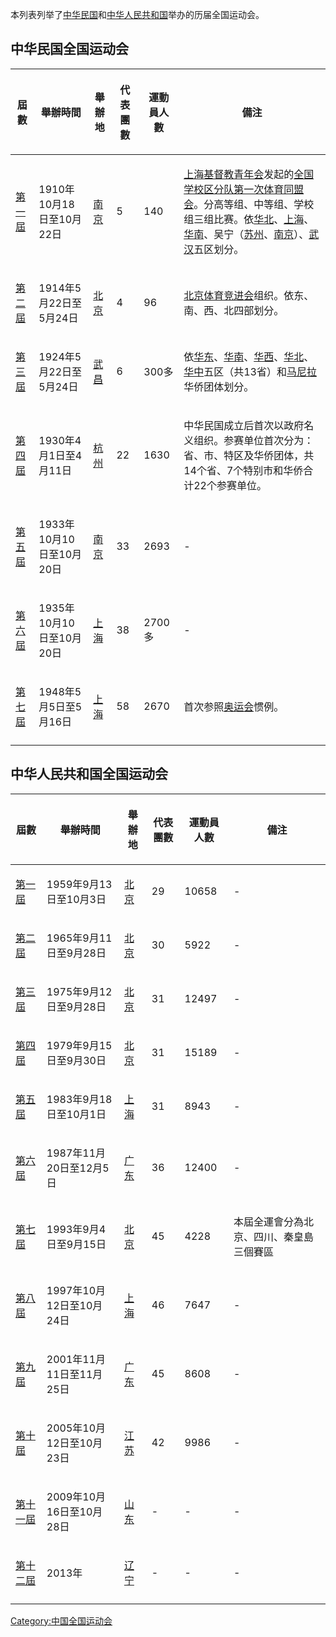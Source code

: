 本列表列举了[[中华民国|中华民国]]和[[中华人民共和国|中华人民共和国]]举办的历届全国运动会。

==中华民国全国运动会==
{{main|中华民国全国运动会}}
{| class="wikitable" 
|- 
!屆數||舉辦時間||舉辦地||代表團數||運動員人數||備注
|-
|[[全国学校区分队第一次体育同盟会|第一屆]]||1910年10月18日至10月22日||[[南京|南京]]||5||140||[[上海|上海]][[基督教青年会|基督教青年会]]发起的[[全国学校区分队第一次体育同盟会|全国学校区分队第一次体育同盟会]]。分高等组、中等组、学校组三组比赛。依[[华北|华北]]、[[上海|上海]]、[[华南|华南]]、吴宁（[[苏州|苏州]]、[[南京|南京]]）、[[武汉|武汉]]五区划分。
|-
|[[中华民国第二届运动会|第二屆]]||1914年5月22日至5月24日||[[北京|北京]]||4||96||[[北京体育竞进会|北京体育竞进会]]组织。依东、南、西、北四部划分。
|-
|[[中华民国第三届运动会|第三屆]]||1924年5月22日至5月24日||[[武昌|武昌]]||6||300多||依[[华东|华东]]、[[华南|华南]]、[[华西|华西]]、[[华北|华北]]、[[华中|华中]]五区（共13省）和[[马尼拉|马尼拉]]华侨团体划分。
|-
|[[中华民国第四届运动会|第四屆]]||1930年4月1日至4月11日||[[杭州|杭州]]||22||1630||中华民国成立后首次以政府名义组织。参赛单位首次分为：省、市、特区及华侨团体，共14个省、7个特别市和华侨合计22个参赛单位。
|-
|[[中华民国第五届运动会|第五屆]]||1933年10月10日至10月20日||[[南京|南京]]||33||2693||-
|-
|[[中华民国第六届运动会|第六屆]]||1935年10月10日至10月20日||[[上海|上海]]||38||2700多||-
|-
|[[中华民国第七届运动会|第七屆]]||1948年5月5日至5月16日||[[上海|上海]]||58||2670||首次参照[[奥运会|奥运会]]惯例。
|-
|}

==中华人民共和国全国运动会==
{{main|中华人民共和国全国运动会}}
{| class="wikitable" 
|- 
!屆數||舉辦時間||舉辦地||代表團數||運動員人數||備注
|-
|[[中华人民共和国第一届运动会|第一屆]]||1959年9月13日至10月3日||[[北京|北京]]||29||10658||-
|-
|[[中华人民共和国第二届运动会|第二屆]]||1965年9月11日至9月28日||[[北京|北京]]||30||5922||-
|-
|[[中华人民共和国第三届运动会|第三屆]]||1975年9月12日至9月28日||[[北京|北京]]||31||12497||-
|-
|[[中华人民共和国第四届运动会|第四屆]]||1979年9月15日至9月30日||[[北京|北京]]||31||15189||-
|-
|[[中华人民共和国第五届运动会|第五屆]]||1983年9月18日至10月1日||[[上海|上海]]||31||8943||-
|-
|[[中华人民共和国第六届运动会|第六屆]]||1987年11月20日至12月5日||[[广东|广东]]||36||12400||-
|-
|[[中华人民共和国第七届运动会|第七屆]]||1993年9月4日至9月15日||[[北京|北京]]||45||4228||本屆全運會分為北京、四川、秦皇島三個賽區
|-
|[[中华人民共和国第八届运动会|第八屆]]||1997年10月12日至10月24日||[[上海|上海]]||46||7647||-
|-
|[[中华人民共和国第九届运动会|第九屆]]||2001年11月11日至11月25日||[[广东|广东]]||45||8608||-
|-
|[[中华人民共和国第十届运动会|第十屆]]||2005年10月12日至10月23日||[[江苏|江苏]]||42||9986||-
|-
|[[中华人民共和国第十一届运动会|第十一屆]]||2009年10月16日至10月28日 ||[[山东|山东]]||-||-||-
|-
|[[中华人民共和国第十二届运动会|第十二屆]]||2013年 ||[[辽宁|辽宁]]||-||-||-
|-
|}

[[Category:中国全国运动会|Category:中国全国运动会]]
